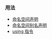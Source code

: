 {{cpp/keyword/title|{{tt|namespace}}}}
{{cpp/keyword/navbar}}

===用法===
* [[cpp/language/namespace|命名空间声明]]
* [[cpp/language/namespace_alias|命名空间别名声明]]
* [[cpp/language/namespace#using 指令|using 指令]]

{{langlinks|de|en|es|fr|it|ja|pt|ru}}